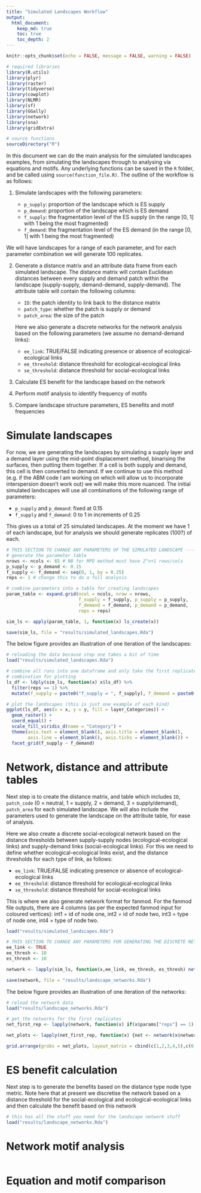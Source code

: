 ```yaml
---
title: "Simulated Landscapes Workflow"
output:
  html_document:
    keep_md: true
    toc: true
    toc_depth: 2
---
```


```r
knitr::opts_chunk$set(echo = FALSE, message = FALSE, warning = FALSE)

# required libraries
library(R.utils)
library(plyr)
library(raster)
library(tidyverse)
library(cowplot)
library(NLMR)
library(sf)
library(GGally)
library(network)
library(sna)
library(gridExtra)

# source functions
sourceDirectory("R")
```

In this document we can do the main analysis for the simulated landscapes examples, from simulating the landscapes through to analysing via equations and motifs. Any underlying functions can be saved in the `R` folder, and be called using `source(function_file.R)`. The outline of the workflow is as follows:

1. Simulate landscapes with the following parameters:

      * `p_supply`: proportion of the landscape which is ES supply
      * `p_demand`: proportion of the landscape which is ES demand
      * `f_supply`: the fragmentation level of the ES supply (in the range [0, 1] with 1 being the most fragmented)
      * `f_demand`: the fragmentation level of the ES demand (in the range [0, 1] with 1 being the most fragmented)

<!--Version for the ABM method, if I get it working:
      * `inter`: the interpersion between ES supply and demand (in the range [0, 1] with 1 being completely interspersed)
-->

We will have landscapes for a range of each parameter, and for each parameter combination we will generate 100 replicates.

2. Generate a distance matrix and an attribute data frame from each simulated landscape. The distance matrix will contain Euclidean distances between every supply and demand patch within the landscape (supply-supply, demand-demand, supply-demand). The attribute table will contain the following columns:

      * `ID`: the patch identity to link back to the distance matrix
      * `patch_type`: whether the patch is supply or demand
      * `patch_area`: the size of the patch

    Here we also generate a discrete networks for the network analysis based on the following parameters (we assume no demand-demand links):

      * `ee_link`: TRUE/FALSE indicating presence or absence of ecological-ecological links
      * `ee_threshold`: distance threshold for ecological-ecological links
      * `se_threshold`: distance threshold for social-ecological links

3. Calculate ES benefit for the landscape based on the network

4. Perform motif analysis to identify frequency of motifs

5. Compare landscape structure parameters, ES benefits and motif frequencies

# Simulate landscapes
<!--Version for the ABM method, if i get it working:
We will use the function `nlm_es` which I have written to allow us to control the amount, fragmentation and interspersion of supply and demand. This function is an agent based landscape simulation and is heavily based on the `nlm_neigh` function in the `NLMR` package.
-->

For now, we are generating the landscapes by simulating a supply layer and a demand layer using the mid-point displacement method, binarising the surfaces, then putting them together. If a cell is both supply and demand, this cell is then converted to demand. If we continue to use this method (e.g. if the ABM code I am working on which will allow us to incorporate interspersion doesn't work out) we will make this more nuanced.
The initial simulated landscapes will use all combinations of the following range of parameters:

- `p_supply` and `p_demand`: fixed at 0.15
- `f_supply` and `f_demand`: 0 to 1 in increments of 0.25

This gives us a total of 25 simulated landscapes. At the moment we have 1 of each landscape, but for analysis we should generate replicates (100?) of each.

```r
# THIS SECTION TO CHANGE ANY PARAMETERS OF THE SIMULATED LANDSCAPE ----
# generate the parameter table
nrows <- ncols <- 65 # NB for MPD method must have 2^n+1 rows/cols
p_supply <- p_demand <- 0.15
f_supply <- f_demand <- seq(0, 1, by = 0.25)
reps <- 1 # change this to do a full analysis

# combine parameters into a table for creating landscapes
param_table <- expand.grid(ncol = ncols, nrow = nrows,
                           f_supply = f_supply, p_supply = p_supply,
                           f_demand = f_demand, p_demand = p_demand,
                           reps = reps)

sim_ls <- apply(param_table, 1, function(x) ls_create(x))

save(sim_ls, file = "results/simulated_landscapes.Rda")
```

The below figure provides an illustration of one iteration of the landscapes:

```r
# reloading the data because step one takes a bit of time
load("results/simulated_landscapes.Rda")

# combine all runs into one dataframe and only take the first replicate of each
# combination for plotting
ls_df <- ldply(sim_ls, function(x) x$ls_df) %>%
  filter(reps == 1) %>%
  mutate(f_supply = paste0("f_supply = ", f_supply), f_demand = paste0("f_demand = ", f_demand))

# plot the landscapes (this is just one example of each kind)
ggplot(ls_df, aes(x = x, y = y, fill = layer_Categories)) +
  geom_raster() +
  coord_equal() +
  scale_fill_viridis_d(name = "Category") +
  theme(axis.text = element_blank(), axis.title = element_blank(),
        axis.line = element_blank(), axis.ticks = element_blank()) +
  facet_grid(f_supply ~ f_demand)
```

# Network, distance and attribute tables

Next step is to create the distance matrix, and table which includes `ID`, `patch_code` (0 = neutral, 1 = supply, 2 = demand, 3 = supply/demand), `patch_area` for each simulated landscape. We will also include the parameters used to generate the landscape on the attribute table, for ease of analysis.

Here we also create a discrete social-ecological network based on the distance thresholds between supply-supply nodes (ecological-ecological links) and supply-demand links (social-ecological links). For this we need to define whether ecological-ecological links exist, and the distance thresholds for each type of link, as follows:  

- `ee_link`: TRUE/FALSE indicating presence or absence of ecological-ecological links
- `ee_threshold`: distance threshold for ecological-ecological links
- `se_threshold`: distance threshold for social-ecological links

This is where we also generate network format for fanmod. For the fanmod file outputs, there are 4 columns (as per the expected fanmod input for coloured vertices): int1 = id of node one, int2 = id of node two, int3 = type of node one, int4 = type of node two.

```r
load("results/simulated_landscapes.Rda")

# THIS SECTION TO CHANGE ANY PARAMETERS FOR GENERATING THE DISCRETE NETWORK ----
ee_link <- TRUE
ee_thresh <- 10
es_thresh <- 10

network <- lapply(sim_ls, function(x,ee_link, ee_thresh, es_thresh) network_create(x, ee_link, ee_thresh, es_thresh), ee_link = ee_link, ee_thresh = ee_thresh, es_thresh = es_thresh)

save(network, file = "results/landscape_networks.Rda")
```

The below figure provides an illustration of one iteration of the networks:

```r
# reload the network data
load("results/landscape_networks.Rda")

# get the networks for the first replicates
net_first_rep <- lapply(network, function(x) if(x$params["reps"] == 1) {return(x)})

net_plots <- lapply(net_first_rep, function(x) {net <- network(x$network$net_links,directed=FALSE); net %v% "Node Type" <- ifelse(x$network$node_type == 1,"supply","demand"); return(ggnet2(net, size = log(x$network$node_areas), max_size = 2, edge.size = 0.01, color = "Node Type", palette = "Set2") + guides(color = FALSE, size = FALSE) + ggtitle(paste("f demand =", x$params["f_demand"], "& f supply =", x$params["f_supply"], sep=" ")))})

grid.arrange(grobs = net_plots, layout_matrix = cbind(c(1,2,3,4,5),c(6,7,8,9,10),c(11,12,13,14,15),c(16,17,18,19,20),c(21,22,23,24,25)))
```

# ES benefit calculation

Next step is to generate the benefits based on the distance type node type metric. Note here that at present we discretise the network based on a distance threshold for the social-ecological and ecological-ecological links and then calculate the benefit based on this network     

```r
# this has all the stuff you need for the landscape network stuff
load("results/landscape_networks.Rda")
```

# Network motif analysis

```r

```

# Equation and motif comparison

```r

```
